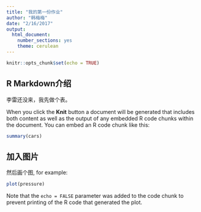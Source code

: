 ```yaml
---
title: "我的第一份作业"
author: "韩梅梅"
date: "2/16/2017"
output: 
  html_document: 
    number_sections: yes
    theme: cerulean
---
```


```r
knitr::opts_chunk$set(echo = TRUE)
```

## R Markdown介绍

李雷还没来，我先做个表。

When you click the **Knit** button a document will be generated that includes both content as well as the output of any embedded R code chunks within the document. You can embed an R code chunk like this:

```r
summary(cars)
```

## 加入图片

然后画个图, for example:

```r
plot(pressure)
```

Note that the `echo = FALSE` parameter was added to the code chunk to prevent printing of the R code that generated the plot.
